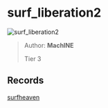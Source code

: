 
# surf_liberation2

![surf_liberation2](https://raw.githubusercontent.com/Sayt123/SurfMapPics/Maps-and-bonuses/csgo/surf_liberation2.jpg)

> Author: **MachINE**
>
> Tier 3

## Records

[surfheaven](https://surfheaven.eu/map/surf_liberation2)
